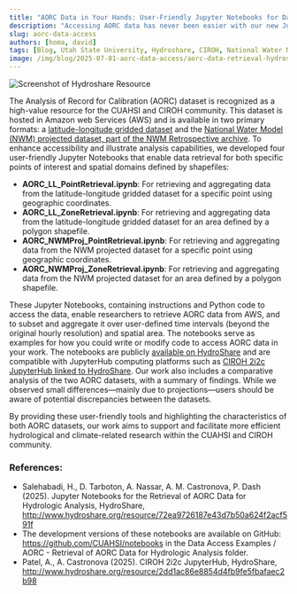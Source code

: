 ```yaml
---
title: "AORC Data in Your Hands: User-Friendly Jupyter Notebooks for Data Retrieval and Analysis"
description: "Accessing AORC data has never been easier with our new Jupyter Notebooks, designed for both point and zone retrieval from the AORC datasets hosted on AWS."
slug: aorc-data-access
authors: [homa, david]
tags: [Blog, Utah State University, Hydroshare, CIROH, National Water Model, JupyterHub, 2i2c, AWS, Cloud Services]
image: /img/blog/2025-07-01-aorc-data-access/aorc-data-retrieval-hydroshare.png
---
```

![Screenshot of Hydroshare Resource](/img/blog/2025-07-01-aorc-data-access/aorc-data-retrieval-hydroshare.png)

The Analysis of Record for Calibration (AORC) dataset is recognized as a high-value resource for the CUAHSI and CIROH community. This dataset is hosted in Amazon web Services (AWS) and is available in two primary formats: a [latitude-longitude gridded dataset](https://registry.opendata.aws/noaa-nws-aorc/) and the [National Water Model (NWM) projected dataset, part of the NWM Retrospective archive](https://registry.opendata.aws/nwm-archive/). To enhance accessibility and illustrate analysis capabilities, we developed four user-friendly Jupyter Notebooks that enable data retrieval for both specific points of interest and spatial domains defined by shapefiles:
-	**AORC_LL_PointRetrieval.ipynb**: For retrieving and aggregating data from the latitude-longitude gridded dataset for a specific point using geographic coordinates.
-	**AORC_LL_ZoneRetrieval.ipynb**: For retrieving and aggregating data from the latitude-longitude gridded dataset for an area defined by a polygon shapefile.
-	**AORC_NWMProj_PointRetrieval.ipynb**: For retrieving and aggregating data from the NWM projected dataset for a specific point using geographic coordinates.
-	**AORC_NWMProj_ZoneRetrieval.ipynb**: For retrieving and aggregating data from the NWM projected dataset for an area defined by a polygon shapefile.

These Jupyter Notebooks, containing instructions and Python code to access the data, enable researchers to retrieve AORC data from AWS, and to subset and aggregate it over user-defined time intervals (beyond the original hourly resolution) and spatial area. The notebooks serve as examples for how you could write or modify code to access AORC data in your work. The notebooks are publicly [available on HydroShare](https://www.hydroshare.org/resource/72ea9726187e43d7b50a624f2acf591f/) and are compatible with JupyterHub computing platforms such as [CIROH 2i2c JupyterHub linked to HydroShare](https://www.hydroshare.org/resource/2dd1ac86e8854d4fb9fe5fbafaec2b98/). Our work also includes a comparative analysis of the two AORC datasets, with a summary of findings. While we observed small differences—mainly due to projections—users should be aware of potential discrepancies between the datasets.

By providing these user-friendly tools and highlighting the characteristics of both AORC datasets, our work aims to support and facilitate more efficient hydrological and climate-related research within the CUAHSI and CIROH community.

### References:
- Salehabadi, H., D. Tarboton, A. Nassar, A. M. Castronova, P. Dash (2025). Jupyter Notebooks for the Retrieval of AORC Data for Hydrologic Analysis, HydroShare, http://www.hydroshare.org/resource/72ea9726187e43d7b50a624f2acf591f
- The development versions of these notebooks are available on GitHub: https://github.com/CUAHSI/notebooks in the Data Access Examples / AORC - Retrieval of AORC Data for Hydrologic Analysis folder.
- Patel, A., A. Castronova (2025). CIROH 2i2c JupyterHub, HydroShare, http://www.hydroshare.org/resource/2dd1ac86e8854d4fb9fe5fbafaec2b98

